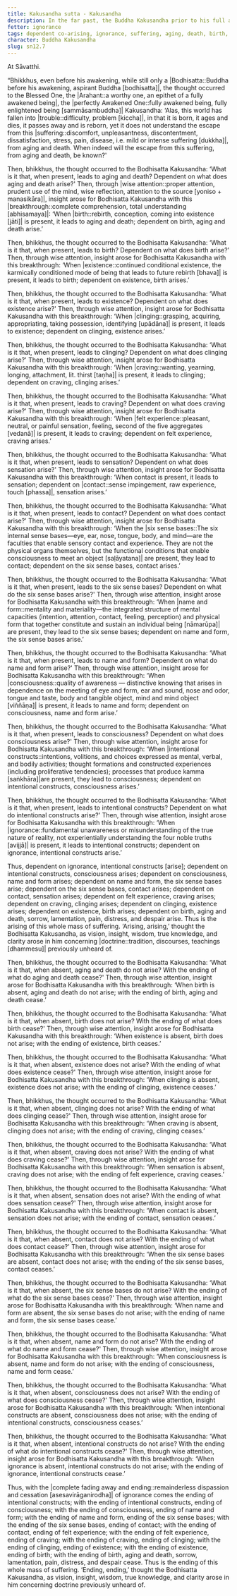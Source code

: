 ```yaml
---
title: Kakusandha sutta - Kakusandha
description: In the far past, the Buddha Kakusandha prior to his full awakening reflects on how the world has fallen into trouble and discovers the escape from suffering through wise attention and insight into dependent co-arising.
fetter: ignorance
tags: dependent co-arising, ignorance, suffering, aging, death, birth, existence, clinging, craving, sensation, feeling, contact, six sense bases, name and form, consciousness, intentional constructs, sn, sn12-21, sn12
character: Buddha Kakusandha
slug: sn12.7
---
```


At Sāvatthi.

“Bhikkhus, even before his awakening, while still only a |Bodhisatta::Buddha before his awakening, aspirant Buddha [bodhisatta]|, the thought occurred to the Blessed One, the |Arahant::a worthy one, an epithet of a fully awakened being|, the |perfectly Awakened One::fully awakened being, fully enlightened being [sammāsambuddha]| Kakusandha: ‘Alas, this world has fallen into |trouble::difficulty, problem [kiccha]|, in that it is born, it ages and dies, it passes away and is reborn, yet it does not understand the escape from this |suffering::discomfort, unpleasantness, discontentment, dissatisfaction, stress, pain, disease, i.e. mild or intense suffering [dukkha]|, from aging and death. When indeed will the escape from this suffering, from aging and death, be known?'

Then, bhikkhus, the thought occurred to the Bodhisatta Kakusandha: ‘What is it that, when present, leads to aging and death? Dependent on what does aging and death arise?' Then, through |wise attention::proper attention, prudent use of the mind, wise reflection, attention to the source [yoniso + manasikāra]|, insight arose for Bodhisatta Kakusandha with this |breakthrough::complete comprehension, total understanding [abhisamaya]|: ‘When |birth::rebirth, conception, coming into existence [jāti]| is present, it leads to aging and death; dependent on birth, aging and death arise.’

Then, bhikkhus, the thought occurred to the Bodhisatta Kakusandha: ‘What is it that, when present, leads to birth? Dependent on what does birth arise?' Then, through wise attention, insight arose for Bodhisatta Kakusandha with this breakthrough: ‘When |existence::continued conditional existence, the karmically conditioned mode of being that leads to future rebirth [bhava]| is present, it leads to birth; dependent on existence, birth arises.’

Then, bhikkhus, the thought occurred to the Bodhisatta Kakusandha: ‘What is it that, when present, leads to existence? Dependent on what does existence arise?' Then, through wise attention, insight arose for Bodhisatta Kakusandha with this breakthrough: ‘When |clinging::grasping, acquiring, appropriating, taking possession, identifying [upādāna]| is present, it leads to existence; dependent on clinging, existence arises.’

Then, bhikkhus, the thought occurred to the Bodhisatta Kakusandha: ‘What is it that, when present, leads to clinging? Dependent on what does clinging arise?' Then, through wise attention, insight arose for Bodhisatta Kakusandha with this breakthrough: ‘When |craving::wanting, yearning, longing, attachment, lit. thirst [taṇha]| is present, it leads to clinging; dependent on craving, clinging arises.’

Then, bhikkhus, the thought occurred to the Bodhisatta Kakusandha: ‘What is it that, when present, leads to craving? Dependent on what does craving arise?' Then, through wise attention, insight arose for Bodhisatta Kakusandha with this breakthrough: ‘When |felt experience::pleasant, neutral, or painful sensation, feeling, second of the five aggregates [vedanā]| is present, it leads to craving; dependent on felt experience, craving arises.’

Then, bhikkhus, the thought occurred to the Bodhisatta Kakusandha: ‘What is it that, when present, leads to sensation? Dependent on what does sensation arise?' Then, through wise attention, insight arose for Bodhisatta Kakusandha with this breakthrough: ‘When contact is present, it leads to sensation; dependent on |contact::sense impingement, raw experience, touch [phassa]|, sensation arises.’

Then, bhikkhus, the thought occurred to the Bodhisatta Kakusandha: ‘What is it that, when present, leads to contact? Dependent on what does contact arise?' Then, through wise attention, insight arose for Bodhisatta Kakusandha with this breakthrough: ‘When the |six sense bases::The six internal sense bases—eye, ear, nose, tongue, body, and mind—are the faculties that enable sensory contact and experience. They are not the physical organs themselves, but the functional conditions that enable consciousness to meet an object [saḷāyatana]| are present, they lead to contact; dependent on the six sense bases, contact arises.’

Then, bhikkhus, the thought occurred to the Bodhisatta Kakusandha: ‘What is it that, when present, leads to the six sense bases? Dependent on what do the six sense bases arise?' Then, through wise attention, insight arose for Bodhisatta Kakusandha with this breakthrough: ‘When |name and form::mentality and materiality—the integrated structure of mental capacities (intention, attention, contact, feeling, perception) and physical form that together constitute and sustain an individual being [nāmarūpa]| are present, they lead to the six sense bases; dependent on name and form, the six sense bases arise.’

Then, bhikkhus, the thought occurred to the Bodhisatta Kakusandha: ‘What is it that, when present, leads to name and form? Dependent on what do name and form arise?' Then, through wise attention, insight arose for Bodhisatta Kakusandha with this breakthrough: ‘When |consciousness::quality of awareness — distinctive knowing that arises in dependence on the meeting of eye and form, ear and sound, nose and odor, tongue and taste, body and tangible object, mind and mind object [viññāṇa]| is present, it leads to name and form; dependent on consciousness, name and form arise.’

Then, bhikkhus, the thought occurred to the Bodhisatta Kakusandha: ‘What is it that, when present, leads to consciousness? Dependent on what does consciousness arise?' Then, through wise attention, insight arose for Bodhisatta Kakusandha with this breakthrough: ‘When |intentional constructs::intentions, volitions, and choices expressed as mental, verbal, and bodily activities; thought formations and constructed experiences (including proliferative tendencies); processes that produce kamma [saṅkhāra]|are present, they lead to consciousness; dependent on intentional constructs, consciousness arises.’

Then, bhikkhus, the thought occurred to the Bodhisatta Kakusandha: ‘What is it that, when present, leads to intentional constructs? Dependent on what do intentional constructs arise?' Then, through wise attention, insight arose for Bodhisatta Kakusandha with this breakthrough: ‘When |ignorance::fundamental unawareness or misunderstanding of the true nature of reality, not experientially understanding the four noble truths [avijjā]| is present, it leads to intentional constructs; dependent on ignorance, intentional constructs arise.’

Thus, dependent on ignorance, intentional constructs [arise]; dependent on intentional constructs, consciousness arises; dependent on consciousness, name and form arises; dependent on name and form, the six sense bases arise; dependent on the six sense bases, contact arises; dependent on contact, sensation arises; dependent on felt experience, craving arises; dependent on craving, clinging arises; dependent on clinging, existence arises; dependent on existence, birth arises; dependent on birth, aging and death, sorrow, lamentation, pain, distress, and despair arise. Thus is the arising of this whole mass of suffering. ‘Arising, arising,’ thought the Bodhisatta Kakusandha, as vision, insight, wisdom, true knowledge, and clarity arose in him concerning |doctrine::tradition, discourses, teachings [dhammesu]| previously unheard of.

Then, bhikkhus, the thought occurred to the Bodhisatta Kakusandha: ‘What is it that, when absent, aging and death do not arise? With the ending of what do aging and death cease?' Then, through wise attention, insight arose for Bodhisatta Kakusandha with this breakthrough: ‘When birth is absent, aging and death do not arise; with the ending of birth, aging and death cease.’

Then, bhikkhus, the thought occurred to the Bodhisatta Kakusandha: ‘What is it that, when absent, birth does not arise? With the ending of what does birth cease?' Then, through wise attention, insight arose for Bodhisatta Kakusandha with this breakthrough: ‘When existence is absent, birth does not arise; with the ending of existence, birth ceases.’

Then, bhikkhus, the thought occurred to the Bodhisatta Kakusandha: ‘What is it that, when absent, existence does not arise? With the ending of what does existence cease?' Then, through wise attention, insight arose for Bodhisatta Kakusandha with this breakthrough: ‘When clinging is absent, existence does not arise; with the ending of clinging, existence ceases.’

Then, bhikkhus, the thought occurred to the Bodhisatta Kakusandha: ‘What is it that, when absent, clinging does not arise? With the ending of what does clinging cease?' Then, through wise attention, insight arose for Bodhisatta Kakusandha with this breakthrough: ‘When craving is absent, clinging does not arise; with the ending of craving, clinging ceases.’

Then, bhikkhus, the thought occurred to the Bodhisatta Kakusandha: ‘What is it that, when absent, craving does not arise? With the ending of what does craving cease?' Then, through wise attention, insight arose for Bodhisatta Kakusandha with this breakthrough: ‘When sensation is absent, craving does not arise; with the ending of felt experience, craving ceases.’

Then, bhikkhus, the thought occurred to the Bodhisatta Kakusandha: ‘What is it that, when absent, sensation does not arise? With the ending of what does sensation cease?' Then, through wise attention, insight arose for Bodhisatta Kakusandha with this breakthrough: ‘When contact is absent, sensation does not arise; with the ending of contact, sensation ceases.’

Then, bhikkhus, the thought occurred to the Bodhisatta Kakusandha: ‘What is it that, when absent, contact does not arise? With the ending of what does contact cease?' Then, through wise attention, insight arose for Bodhisatta Kakusandha with this breakthrough: ‘When the six sense bases are absent, contact does not arise; with the ending of the six sense bases, contact ceases.’

Then, bhikkhus, the thought occurred to the Bodhisatta Kakusandha: ‘What is it that, when absent, the six sense bases do not arise? With the ending of what do the six sense bases cease?' Then, through wise attention, insight arose for Bodhisatta Kakusandha with this breakthrough: ‘When name and form are absent, the six sense bases do not arise; with the ending of name and form, the six sense bases cease.’

Then, bhikkhus, the thought occurred to the Bodhisatta Kakusandha: ‘What is it that, when absent, name and form do not arise? With the ending of what do name and form cease?' Then, through wise attention, insight arose for Bodhisatta Kakusandha with this breakthrough: ‘When consciousness is absent, name and form do not arise; with the ending of consciousness, name and form cease.’

Then, bhikkhus, the thought occurred to the Bodhisatta Kakusandha: ‘What is it that, when absent, consciousness does not arise? With the ending of what does consciousness cease?' Then, through wise attention, insight arose for Bodhisatta Kakusandha with this breakthrough: ‘When intentional constructs are absent, consciousness does not arise; with the ending of intentional constructs, consciousness ceases.’

Then, bhikkhus, the thought occurred to the Bodhisatta Kakusandha: ‘What is it that, when absent, intentional constructs do not arise? With the ending of what do intentional constructs cease?' Then, through wise attention, insight arose for Bodhisatta Kakusandha with this breakthrough: ‘When ignorance is absent, intentional constructs do not arise; with the ending of ignorance, intentional constructs cease.’

Thus, with the |complete fading away and ending::remainderless dispassion and cessation [asesavirāganirodha]| of ignorance comes the ending of intentional constructs; with the ending of intentional constructs, ending of consciousness; with the ending of consciousness, ending of name and form; with the ending of name and form, ending of the six sense bases; with the ending of the six sense bases, ending of contact; with the ending of contact, ending of felt experience; with the ending of felt experience, ending of craving; with the ending of craving, ending of clinging; with the ending of clinging, ending of existence; with the ending of existence, ending of birth; with the ending of birth, aging and death, sorrow, lamentation, pain, distress, and despair cease. Thus is the ending of this whole mass of suffering. ‘Ending, ending,’ thought the Bodhisatta Kakusandha, as vision, insight, wisdom, true knowledge, and clarity arose in him concerning doctrine previously unheard of.
